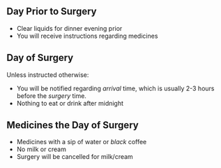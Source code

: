 ## Day Prior to Surgery

-   Clear liquids for dinner evening prior
-   You will receive instructions regarding medicines

## Day of Surgery

Unless instructed otherwise:

-   You will be notified regarding *arrival* time, which is usually 2-3 hours before the *surgery* time.
-   Nothing to eat or drink after midnight


## Medicines the Day of Surgery

-   Medicines with a sip of water or *black* coffee
  - No milk or cream
  - Surgery will be cancelled for milk/cream